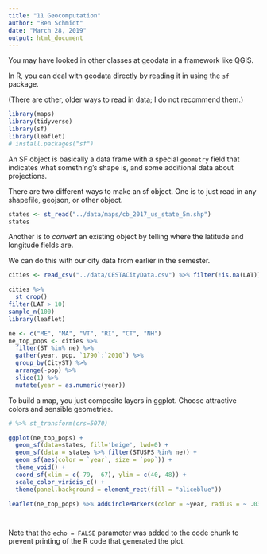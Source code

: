 ```yaml
---
title: "11 Geocomputation"
author: "Ben Schmidt"
date: "March 28, 2019"
output: html_document
---
```


You may have looked in other classes at geodata in a framework like QGIS.

In R, you can deal with geodata directly by reading it in using the `sf` package.

(There are other, older ways to read in data; I do not recommend them.)

```r
library(maps)
library(tidyverse)
library(sf)
library(leaflet)
# install.packages("sf")
```
An SF object is basically a data frame with a special `geometry` field that indicates what something's shape is, and some additional data about projections.

There are two different ways to make an sf object. One is to just read in any shapefile, geojson, or other object.

```r
states <- st_read("../data/maps/cb_2017_us_state_5m.shp")
states
```

Another is to *convert* an existing object by telling where the latitude and longitude fields are. 

We can do this with our city data from earlier in the semester.

```r
cities <- read_csv("../data/CESTACityData.csv") %>% filter(!is.na(LAT)) %>% st_as_sf(coords = c("LON", "LAT"), crs = 4326)
```

```r
cities %>%
  st_crop()
filter(LAT > 10)
sample_n(100)
library(leaflet)

ne <- c("ME", "MA", "VT", "RI", "CT", "NH")
ne_top_pops <- cities %>%
  filter(ST %in% ne) %>%
  gather(year, pop, `1790`:`2010`) %>%
  group_by(CityST) %>%
  arrange(-pop) %>%
  slice(1) %>%
  mutate(year = as.numeric(year))
```

To build a map, you just composite layers in ggplot. Choose attractive colors and sensible geometries.

```r

# %>% st_transform(crs=5070)

ggplot(ne_top_pops) +
  geom_sf(data=states, fill='beige', lwd=0) + 
  geom_sf(data = states %>% filter(STUSPS %in% ne)) + 
  geom_sf(aes(color = `year`, size = `pop`)) +
  theme_void() +
  coord_sf(xlim = c(-79, -67), ylim = c(40, 48)) +
  scale_color_viridis_c() + 
  theme(panel.background = element_rect(fill = "aliceblue"))

```


```r
leaflet(ne_top_pops) %>% addCircleMarkers(color = ~year, radius = ~ .03 * sqrt(pop)) %>% addTiles()
```

```r

```

```r

```

Note that the `echo = FALSE` parameter was added to the code chunk to prevent printing of the R code that generated the plot.
